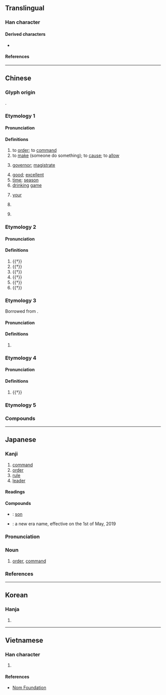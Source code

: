 {{also|命}}
{{character info/new}}
{{character info/new|codepoint=0xF9A8}}
==Translingual==
{{CJKV-forms|令|令|令|令}}

===Han character===
{{Han char|rn=9|rad=人|as=03|sn=5|four=80307|canj=OINI|ids=⿱亽龴(G),⿱亼龴(HTV),⿱[[亼]][[ㄗ]](JK,<code>U+F9A8</code>)}}

====Derived characters====
* {{l|mul|[[伶]], [[冷]], [[呤]], [[坽]], [[姈]], [[岭]], [[泠]], [[彾]], [[怜]], [[拎]], [[昤]], [[朎]], [[柃]], [[玲]], [[𪽏]], [[𪾧]], [[羚]], [[紷]], [[聆]], [[蛉]], [[軨]]([[𫐉]]), [[鈴]]([[铃]]), [[魿]], [[齡]]([[齢]]/[[龄]]), [[刢]], [[𬾂]], [[瓴]], [[翎]], [[領]]([[领]]), [[鴒]]([[鸰]]), [[𬹴]], [[命]]<!-- Etymologically derived, see Chinese section of 命 -->, [[岺]], [[苓]], [[笭]], [[閝]]([[𫠂]]), [[零]], [[囹]]}}

====References====
{{Han ref|kx=0093.120|dkj=00387|dj=0198.010|hdz=10111.100|uh=4EE4}}
{{Han ref|uh=F9A8}}

----

==Chinese==
{{zh-forms}}

===Glyph origin===
{{Han etyl}}
{{Han compound|亼|卩|ls=ic}}.

===Etymology 1===

====Pronunciation====
{{zh-pron
|m=lìng
|c=ling6
|h=pfs=lin
|mn=lēng
|mn-t=lêng6
|mc=2+4+5
|oc=2+3,2+3+5
|cat=v,n
}}

====Definitions====
{{zh-hanzi}}

# to [[order]]; to [[command]]
# to [[make]] (someone do something); to [[cause]]; to [[allow]]
#: {{zh-syn|讓}}
#: {{zh-x|令人|to '''make''' someone (do something); to '''make''' people [+ adjective]}}
# {{lb|zh|historical}} [[governor]]; [[magistrate]] {{gloss|official title}}
# [[good]]; [[excellent]]
# [[time]]; [[season]]
# [[drinking]] [[game]]
# {{lb|zh|respectful}} [[your]]
# {{lb|zh|poem}} {{zh-abbrev|小令|ditty}}
# {{surname|lang=zh}}

===Etymology 2===

====Pronunciation====
{{zh-pron
|m=líng,lìng,1nb=Mainland,2nb=Taiwan
|c=ling4
|mc=3
|oc=1,4
|dial=n
|cat=n
}}

====Definitions====
{{zh-hanzi}}

# {{†}} {{zh-used in|令狐}}
# {{†}} {{zh-used in|令利}}
# {{†}} {{zh-used in|令俜}}
# {{†}} {{zh-used in|令星}}
# {{†}} {{zh-used in|脊令}}
# {{†}} {{zh-original|瓴}}

===Etymology 3===
Borrowed from {{bor|zh|en|ream}}.

====Pronunciation====
{{zh-pron
|m=lǐng,lìng,1nb=Mainland,2nb=Taiwan
|c=ling1,lim1,ling5
|dial=n
|cat=cls
}}

====Definitions====
{{zh-hanzi}}

# {{zh-classifier|[[ream]]s of paper}}

===Etymology 4===

====Pronunciation====
{{zh-pron
|m=lián
|c=
|mc=1
|oc=n,1
|dial=n
|cat=n
}}

====Definitions====
{{zh-hanzi}}

# {{†}} {{zh-only|令居|ancient county in modern [[Gansu]]}}

===Etymology 5===
{{zh-see|齡|ss}}

===Compounds===
{{zh-der|一令|一聲令下|三令五申|下令|下逐客令|不令|中書令|京畿令|令尹|令人|令人不齒|令人切齒|令人噴飯|令人心寒|令人意外|令人扼腕|令人捧腹|令人注目|令人激賞|令人矚目|令人神往|令人絕倒|令人髮指|令人齒冷|令兄|令公|令典|令出如山|令出必行|令出惟行|令史|令名|令君|令嗣|令器|令坦|令堂|令士|令妹|令妻|令姊|令婿|令媛|令嬡|令子|令字旗|令官|令尊|令尊大人|令岳|令弟|令德|令愛|令慈|令旗|令日|令旨|令月|令望|令正|令母|令牌|令狐|令甲|令節|令箭|令箭荷花|令終|令翠|令聞|令舅|令色|令行禁止|令親|令譽|令辰|令郎|令閣|令閫|使令|來令片|借令|傳令|傳令兵|先令|光桿司令|冬令|冬令進補|利令智昏|功令|劭令|勒令|動員令|即令|口令|召集令|司令|司令官|司令臺|司令部|吃口令|命令|命令主義|命令句|善始令終|喊口令|喝令|園令|夏令|夏令時間|夏令營|外交詞令|外交辭令|大令|太史令|奉令|奉令承教|如律令|媽媽令兒|密令|將令|小令|尚書令|就令|屬令|巧言令色|巽令|帥令|廟令|律令|得令|從令如流|急令|急口令|慾令智昏|憲令|應時當令|戒嚴令|手令|打令|抱令守律|拗口令|指令|挾主行令|支付命令|政令|政令不一|敕令|教令|施令|明令|明法審令|春令|時令|時令病|月令|朝令夕改|朝令暮改|油令|法令|火牌令箭|特令|特赦令|生申令日|申令|當令|當時得令|發令槍|發號令|發號出令|發號布令|發號施令|白令|白令海|白令海峽|盧令|目使頤令|省令|禁令|禁制令|秋令|科令|稟令|節令|緊急命令|縣令|縱令|總司令|繞口令|纏令|老令婆|考工令|耍令|聽令|脊令在原|荀令香|薙髮令|蘭臺令史|號令|號令如山|號令森嚴|行令|行政命令|行酒令|觥令|討令|訓令|詔令|詞令|調令|諂詞令色|諭令|貳令|趙令畤|軍令|軍令如山|軍令狀|辭令|迫令|逐客令|通令|通緝令|達令|違令|郭令公|酒令|鈞令|閫令|關令|限令|陰令|雜板令|電腦指令|飭令|鮑令暉|點召令|鼓令}}

{{zh-cat|Intermediate}}

----

==Japanese==

===Kanji===
{{ja-kanji|grade=4|rs=人03}}

# [[command]]
# [[order]]
# [[rule]]
# [[leader]]

====Readings====
{{ja-readings
|goon=りょう
|kanon=れい
|kun=いいつけ-, おさ-
}}

====Compounds====
* {{ja-r|令息|れいそく}}: {{q|honorific}} [[son]]
* {{ja-r|令和|れいわ}}: a new era name, effective on the 1st of May, 2019
{{ja-kanjitab|れい|yomi=o}}

===Pronunciation===
{{ja-pron|yomi=kanon|れい|acc=1|acc_ref=DJR,NHK}}

===Noun===
{{ja-noun|れい}}

# [[order]], [[command]]

===References===
<references/>

----

==Korean==

===Hanja===
{{ko-hanja|hangeul=령|rv=ryeong|mr=ryŏng|y=ryeng}}

# {{defn|lang=ko|sort=人03}}

----

==Vietnamese==

===Han character===
{{vi-hantu|[[lệnh]], [[lanh]], [[lành]], [[lênh]], [[lình]], [[liệng]], [[lịnh]], [[loanh]]|rs=人03}}

# {{defn|lang=vi|sort=人03}}

====References====
* [http://nomfoundation.org/common/nom_details.php?codepoint=4ee4 Nom Foundation]